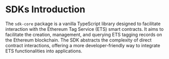 # SDKs Introduction

The `sdk-core` package is a vanilla TypeScript library designed to facilitate interaction with the Ethereum Tag Service (ETS) smart contracts. It aims to facilitate the creation, management, and querying ETS tagging records on the Ethereum blockchain. The SDK abstracts the complexity of direct contract interactions, offering a more developer-friendly way to integrate ETS functionalities into applications.

